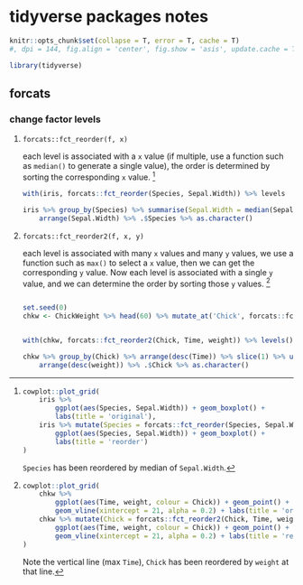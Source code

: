 # tidyverse packages notes

```r
knitr::opts_chunk$set(collapse = T, error = T, cache = T)
#, dpi = 144, fig.align = 'center', fig.show = 'asis', update.cache = T)
```

```r
library(tidyverse)
```

## forcats

### change factor levels

1. `forcats::fct_reorder(f, x)`   

   each level is associated with a `x` value (if multiple, use a function such as `median()` to generate a single value), the order is determined by sorting the corresponding `x` value. [^fct-reorder-plot]

   ```r
   with(iris, forcats::fct_reorder(Species, Sepal.Width)) %>% levels
   
   iris %>% group_by(Species) %>% summarise(Sepal.Width = median(Sepal.Width)) %>%
       arrange(Sepal.Width) %>% .$Species %>% as.character()
   ```

[^fct-reorder-plot]:  
    ```r
    cowplot::plot_grid(
        iris %>% 
            ggplot(aes(Species, Sepal.Width)) + geom_boxplot() + 
            labs(title = 'original'),
        iris %>% mutate(Species = forcats::fct_reorder(Species, Sepal.Width)) %>%
            ggplot(aes(Species, Sepal.Width)) + geom_boxplot() + 
            labs(title = 'reorder')
    )
    ```
    `Species` has been reordered by median of `Sepal.Width`.

2. `forcats::fct_reorder2(f, x, y)`  

   each level is associated with many `x` values and many `y` values, we use a function such as `max()` to select a `x` value, then we can get the corresponding `y` value. Now each level is associated with a single `y` value, and we can determine the order by sorting those `y` values. [^fct-reorder2-plot]

   ```r
   ```
   
   ```r
   set.seed(0)
   chkw <- ChickWeight %>% head(60) %>% mutate_at('Chick', forcats::fct_shuffle)


   with(chkw, forcats::fct_reorder2(Chick, Time, weight)) %>% levels()
   
   chkw %>% group_by(Chick) %>% arrange(desc(Time)) %>% slice(1) %>% ungroup() %>% 
       arrange(desc(weight)) %>% .$Chick %>% as.character()
   ```

[^fct-reorder2-plot]:  
    ```r
    cowplot::plot_grid(
        chkw %>% 
            ggplot(aes(Time, weight, colour = Chick)) + geom_point() + geom_line() + 
            geom_vline(xintercept = 21, alpha = 0.2) + labs(title = 'original'),
        chkw %>% mutate(Chick = forcats::fct_reorder2(Chick, Time, weight)) %>% 
            ggplot(aes(Time, weight, colour = Chick)) + geom_point() + geom_line() + 
            geom_vline(xintercept = 21, alpha = 0.2) + labs(title = 'reorder')
    )
    ```

    Note the vertical line (max `Time`), `Chick` has been reordered by `weight` at that line.


